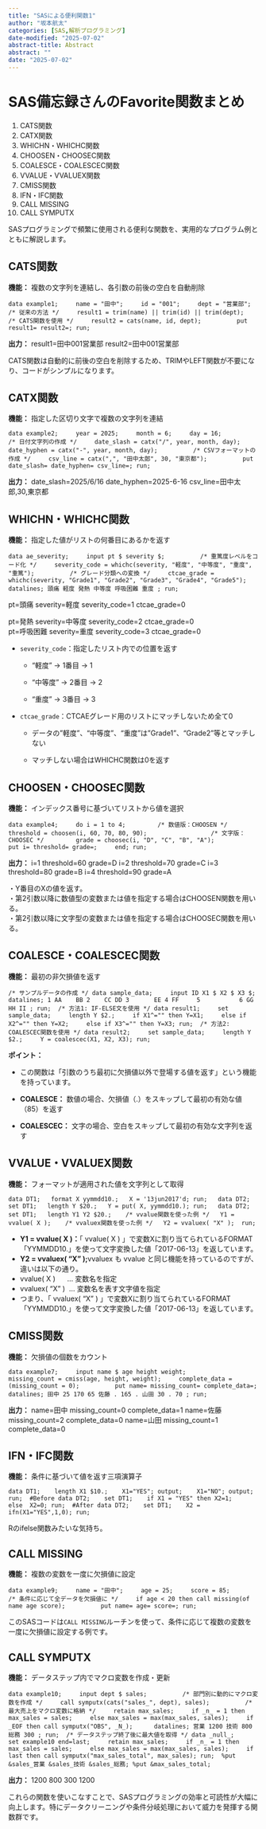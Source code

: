 ```yaml
---
title: "SASによる便利関数1"
author: "坂本航太"
categories: [SAS,解析プログラミング]
date-modified: "2025-07-02"
abstract-title: Abstract
abstract: ""
date: "2025-07-02"
---
```


# SAS備忘録さんのFavorite関数まとめ

1.  CATS関数
2.  CATX関数
3.  WHICHN・WHICHC関数
4.  CHOOSEN・CHOOSEC関数
5.  COALESCE・COALESCEC関数
6.  VVALUE・VVALUEX関数
7.  CMISS関数
8.  IFN・IFC関数
9.  CALL MISSING
10. CALL SYMPUTX

SASプログラミングで頻繁に使用される便利な関数を、実用的なプログラム例とともに解説します。

## CATS関数

**機能：** 複数の文字列を連結し、各引数の前後の空白を自動削除

``` .sas
data example1;     name = "田中";     id = "001";     dept = "営業部";          /* 従来の方法 */     result1 = trim(name) || trim(id) || trim(dept);          /* CATS関数を使用 */     result2 = cats(name, id, dept);          put result1= result2=; run;
```

**出力：** result1=田中001営業部 result2=田中001営業部

CATS関数は自動的に前後の空白を削除するため、TRIMやLEFT関数が不要になり、コードがシンプルになります。

## CATX関数

**機能：** 指定した区切り文字で複数の文字列を連結

``` .sas
data example2;     year = 2025;     month = 6;     day = 16;          /* 日付文字列の作成 */     date_slash = catx("/", year, month, day);     date_hyphen = catx("-", year, month, day);          /* CSVフォーマットの作成 */     csv_line = catx(",", "田中太郎", 30, "東京都");          put date_slash= date_hyphen= csv_line=; run;
```

**出力：** date_slash=2025/6/16 date_hyphen=2025-6-16 csv_line=田中太郎,30,東京都

## WHICHN・WHICHC関数

**機能：** 指定した値がリストの何番目にあるかを返す

``` .sas
data ae_severity;     input pt $ severity $;          /* 重篤度レベルをコード化 */     severity_code = whichc(severity, "軽度", "中等度", "重度", "重篤");          /* グレード分類への変換 */     ctcae_grade = whichc(severity, "Grade1", "Grade2", "Grade3", "Grade4", "Grade5");      datalines; 頭痛 軽度 発熱 中等度 呼吸困難 重度 ; run;
```

pt=頭痛 severity=軽度 severity_code=1 ctcae_grade=0

pt=発熱 severity=中等度 severity_code=2 ctcae_grade=0\
pt=呼吸困難 severity=重度 severity_code=3 ctcae_grade=0

-   `severity_code`：指定したリスト内での位置を返す

    -   "軽度" → 1番目 → 1

    -   "中等度" → 2番目 → 2

    -   "重度" → 3番目 → 3

<!-- -->

-   `ctcae_grade`：CTCAEグレード用のリストにマッチしないため全て0

    -   データの"軽度"、"中等度"、"重度"は"Grade1"、"Grade2"等とマッチしない

    -   マッチしない場合はWHICHC関数は0を返す

## CHOOSEN・CHOOSEC関数

**機能：** インデックス番号に基づいてリストから値を選択

``` .sas
data example4;     do i = 1 to 4;         /* 数値版：CHOOSEN */         threshold = choosen(i, 60, 70, 80, 90);                  /* 文字版：CHOOSEC */         grade = choosec(i, "D", "C", "B", "A");                  put i= threshold= grade=;     end; run;
```

**出力：** i=1 threshold=60 grade=D i=2 threshold=70 grade=C i=3 threshold=80 grade=B i=4 threshold=90 grade=A

・Y番目のXの値を返す。\
・第2引数以降に数値型の変数または値を指定する場合はCHOOSEN関数を用いる。\
・第2引数以降に文字型の変数または値を指定する場合はCHOOSEC関数を用いる。

## COALESCE・COALESCEC関数

**機能：** 最初の非欠損値を返す

``` .sas
/* サンプルデータの作成 */ data sample_data;     input ID X1 $ X2 $ X3 $;     datalines; 1 AA    BB 2    CC DD 3       EE 4 FF     5           6 GG HH II ; run;  /* 方法1: IF-ELSE文を使用 */ data result1;     set sample_data;     length Y $2.;     if X1^="" then Y=X1;     else if X2^="" then Y=X2;     else if X3^="" then Y=X3; run;  /* 方法2: COALESCEC関数を使用 */ data result2;     set sample_data;     length Y $2.;     Y = coalescec(X1, X2, X3); run;
```

**ポイント：**

-   この関数は「引数のうち最初に欠損値以外で登場する値を返す」という機能を持っています。

-   **COALESCE：** 数値の場合、欠損値（.）をスキップして最初の有効な値（85）を返す

-   **COALESCEC：** 文字の場合、空白をスキップして最初の有効な文字列を返す

## VVALUE・VVALUEX関数

**機能：** フォーマットが適用された値を文字列として取得

``` .sas
data DT1;   format X yymmdd10.;   X = '13jun2017'd; run;   data DT2;   set DT1;   length Y $20.;   Y = put( X, yymmdd10.); run;   data DT2;   set DT1;   length Y1 Y2 $20.;    /* vvalue関数を使った例 */   Y1 = vvalue( X );    /* vvaluex関数を使った例 */   Y2 = vvaluex( "X" );  run;
```

-   **Y1 = vvalue( X )：**「 vvalue( X ) 」で変数Xに割り当てられているFORMAT「YYMMDD10.」を使って文字変換した値「2017-06-13」を返しています。
-   **Y2 = vvaluex( "X" );**vvaluex も vvalue と同じ機能を持っているのですが、違いは以下の通り。
-   vvalue( X )      … 変数名を指定
-   vvaluex( "X" )  … 変数名を表す文字値を指定
-   つまり、「 vvaluex( "X" ) 」で変数Xに割り当てられているFORMAT「YYMMDD10.」を使って文字変換した値「2017-06-13」を返しています。

## CMISS関数

**機能：** 欠損値の個数をカウント

``` .sas
data example7;     input name $ age height weight;          missing_count = cmiss(age, height, weight);     complete_data = (missing_count = 0);          put name= missing_count= complete_data=;      datalines; 田中 25 170 65 佐藤 . 165 . 山田 30 . 70 ; run;
```

**出力：** name=田中 missing_count=0 complete_data=1 name=佐藤 missing_count=2 complete_data=0 name=山田 missing_count=1 complete_data=0

## IFN・IFC関数

**機能：** 条件に基づいて値を返す三項演算子

``` .sas
data DT1;    length X1 $10.;    X1="YES"; output;    X1="NO"; output; run;  #Before data DT2;    set DT1;    if X1 = "YES" then X2=1;    else  X2=0; run;  #After data DT2;    set DT1;    X2 = ifn(X1="YES",1,0); run;
```

Rのifelse関数みたいな気持ち。

## CALL MISSING

**機能：** 複数の変数を一度に欠損値に設定

``` .sas
data example9;     name = "田中";     age = 25;     score = 85;          /* 条件に応じて全データを欠損値に */     if age < 20 then call missing(of name age score);          put name= age= score=; run;
```

このSASコードは`CALL MISSING`ルーチンを使って、条件に応じて複数の変数を一度に欠損値に設定する例です。

## CALL SYMPUTX

**機能：** データステップ内でマクロ変数を作成・更新

``` .sas
data example10;     input dept $ sales;          /* 部門別に動的にマクロ変数を作成 */     call symputx(cats("sales_", dept), sales);          /* 最大売上をマクロ変数に格納 */     retain max_sales;     if _n_ = 1 then max_sales = sales;     else max_sales = max(max_sales, sales);     if  _EOF then call symputx("OBS", _N_);      datalines; 営業 1200 技術 800 総務 300 ; run;  /* データステップ終了後に最大値を取得 */ data _null_;     set example10 end=last;     retain max_sales;     if _n_ = 1 then max_sales = sales;     else max_sales = max(max_sales, sales);     if last then call symputx("max_sales_total", max_sales); run;  %put &sales_営業 &sales_技術 &sales_総務; %put &max_sales_total;
```

**出力：** 1200 800 300 1200

これらの関数を使いこなすことで、SASプログラミングの効率と可読性が大幅に向上します。特にデータクリーニングや条件分岐処理において威力を発揮する関数群です。
